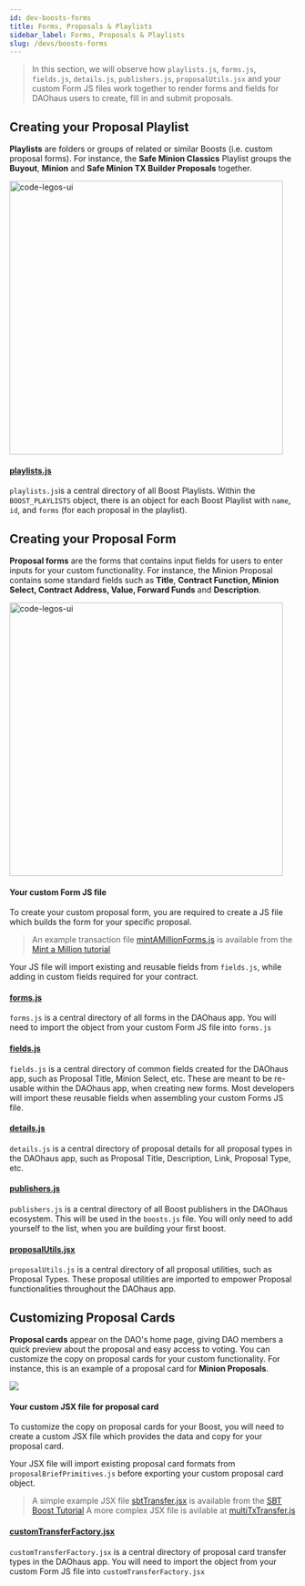 ```yaml
---
id: dev-boosts-forms
title: Forms, Proposals & Playlists
sidebar_label: Forms, Proposals & Playlists
slug: /devs/boosts-forms
---
```


> In this section, we will observe how `playlists.js`, `forms.js`, `fields.js`, `details.js`, `publishers.js`, `proposalUtils.jsx` and your custom Form JS files work together to render forms and fields for DAOhaus users to create, fill in and submit proposals.

## Creating your Proposal Playlist

**Playlists** are folders or groups of related or similar Boosts (i.e. custom proposal forms). For instance, the **Safe Minion Classics** Playlist groups the **Buyout**, **Minion** and **Safe Minion TX Builder Proposals** together.

<img src="https://i.imgur.com/7qZZRy9.png" alt="code-legos-ui" width="480" />

#### [**playlists.js**](https://github.com/HausDAO/daohaus-app/blob/bf28463c835d69ad0a85bde432d0d873622ac314/src/data/playlists.js)

`playlists.js`is a central directory of all Boost Playlists. Within the `BOOST_PLAYLISTS` object, there is an object for each Boost Playlist with `name`, `id`, and `forms` (for each proposal in the playlist).

## Creating your Proposal Form

**Proposal forms** are the forms that contains input fields for users to enter inputs for your custom functionality. For instance, the Minion Proposal contains some standard fields such as **Title**, **Contract Function, Minion Select, Contract Address, Value, Forward Funds** and **Description**.

<img src="https://i.imgur.com/NB7KNyH.png" alt="code-legos-ui" width="480" />

#### **Your custom Form JS file**

To create your custom proposal form, you are required to create a JS file which builds the form for your specific proposal.

> An example transaction file [mintAMillionForms.js](https://github.com/HausDAO/daohaus-app/blob/9698ba8a9535f7b85f84553aa6defb9181604f44/src/data/formLegos/mintAMillionForms.js) is available from the [Mint a Million tutorial](/docs/devs/build-a-boost/)

Your JS file will import existing and reusable fields from `fields.js`, while adding in custom fields required for your contract.

#### [**forms.js**](https://github.com/HausDAO/daohaus-app/blob/develop/src/data/formLegos/forms.js)

`forms.js` is a central directory of all forms in the DAOhaus app. You will need to import the object from your custom Form JS file into `forms.js`

#### [**fields.js**](https://github.com/HausDAO/daohaus-app/blob/develop/src/data/fields.js)

`fields.js` is a central directory of common fields created for the DAOhaus app, such as Proposal Title, Minion Select, etc. These are meant to be re-usable within the DAOhaus app, when creating new forms. Most developers will import these reusable fields when assembling your custom Forms JS file.

#### [**details.js**](https://github.com/HausDAO/daohaus-app/blob/develop/src/data/details.js)

`details.js` is a central directory of proposal details for all proposal types in the DAOhaus app, such as Proposal Title, Description, Link, Proposal Type, etc.

#### [**publishers.js**](https://github.com/HausDAO/daohaus-app/blob/develop/src/data/publishers.js)

`publishers.js` is a central directory of all Boost publishers in the DAOhaus ecosystem. This will be used in the `boosts.js` file. You will only need to add yourself to the list, when you are building your first boost.

#### [**proposalUtils.jsx**](https://github.com/HausDAO/daohaus-app/blob/develop/src/utils/proposalUtils.jsx)

`proposalUtils.js` is a central directory of all proposal utilities, such as Proposal Types. These proposal utilities are imported to empower Proposal functionalities throughout the DAOhaus app.

## Customizing Proposal Cards

**Proposal cards** appear on the DAO's home page, giving DAO members a quick preview about the proposal and easy access to voting. You can customize the copy on proposal cards for your custom functionality. For instance, this is an example of a proposal card for **Minion Proposals**.

![](https://i.imgur.com/9C7ExY8.png)

#### Your custom JSX file for proposal card

To customize the copy on proposal cards for your Boost, you will need to create a custom JSX file which provides the data and copy for your proposal card.

Your JSX file will import existing proposal card formats from `proposalBriefPrimitives.js` before exporting your custom proposal card object.

> A simple example JSX file [sbtTransfer.jsx](https://github.com/HausDAO/daohaus-app/blob/680707bf893075bf27f993c6e08cf88f7fe012e0/src/proposalBuilder/sbtTransfer.jsx) is available from the [SBT Boost Tutorial](https://www.youtube.com/watch?v=HGIsBsfeoGY)
> A more complex JSX file is avilable at [multiTxTransfer.js](https://github.com/HausDAO/daohaus-app/blob/df34b74952ed39c8d46d54c1794f47a771e9996e/src/proposalBuilder/multiTxTransfer.jsx)

#### [**customTransferFactory.jsx**](https://github.com/HausDAO/daohaus-app/blob/680707bf893075bf27f993c6e08cf88f7fe012e0/src/proposalBuilder/customTransferFactory.jsx)

`customTransferFactory.jsx` is a central directory of proposal card transfer types in the DAOhaus app. You will need to import the object from your custom Form JS file into `customTransferFactory.jsx`
